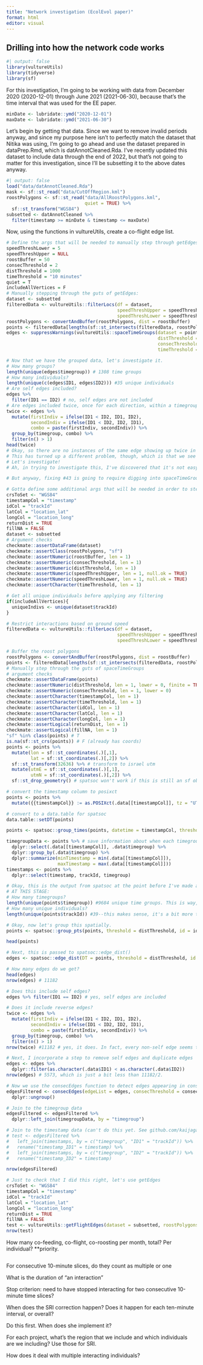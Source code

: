 ```yaml
---
title: "Network investigation (EcolEvol paper)"
format: html
editor: visual
---
```


## Drilling into how the network code works

```r
#| output: false
library(vultureUtils)
library(tidyverse)
library(sf)
```

For this investigation, I'm going to be working with data from December 2020 (2020-12-01) through June 2021 (2021-06-30), because that's the time interval that was used for the EE paper.

```r
minDate <- lubridate::ymd("2020-12-01")
maxDate <- lubridate::ymd("2021-06-30")
```

Let's begin by getting that data. Since we want to remove invalid periods anyway, and since my purpose here isn't to perfectly match the dataset that Nitika was using, I'm going to go ahead and use the dataset prepared in dataPrep.Rmd, which is datAnnotCleaned.Rda. I've recently updated this dataset to include data through the end of 2022, but that's not going to matter for this investigation, since I'll be subsetting it to the above dates anyway.

```r
#| output: false
load("data/datAnnotCleaned.Rda")
mask <- sf::st_read("data/CutOffRegion.kml")
roostPolygons <- sf::st_read("data/AllRoostPolygons.kml", 
                             quiet = TRUE) %>%
  sf::st_transform("WGS84")
subsetted <- datAnnotCleaned %>%
  filter(timestamp >= minDate & timestamp <= maxDate)
```

Now, using the functions in vultureUtils, create a co-flight edge list.

```r
# Define the args that will be needed to manually step through getEdges.
speedThreshLower = 5
speedThreshUpper = NULL
roostBuffer = 50
consecThreshold = 2
distThreshold = 1000
timeThreshold = "10 minutes"
quiet = T
includeAllVertices = F
# Manually stepping through the guts of getEdges:
dataset <- subsetted
filteredData <- vultureUtils::filterLocs(df = dataset,
                                         speedThreshUpper = speedThreshUpper,
                                         speedThreshLower = speedThreshLower)
roostPolygons <- convertAndBuffer(roostPolygons, dist = roostBuffer)
points <- filteredData[lengths(sf::st_intersects(filteredData, roostPolygons)) == 0,]
edges <- suppressWarnings(vultureUtils::spaceTimeGroups(dataset = points,
                                                        distThreshold = distThreshold,
                                                        consecThreshold = consecThreshold,
                                                        timeThreshold = timeThreshold))

# Now that we have the grouped data, let's investigate it.
# How many groups?
length(unique(edges$timegroup)) # 1308 time groups
# How many individuals?
length(unique(c(edges$ID1, edges$ID2))) #35 unique individuals
# Are self edges included?
edges %>%
  filter(ID1 == ID2) # no, self edges are not included
# Are edges included twice, once for each direction, within a timegroup?
twice <- edges %>%
  mutate(firstIndiv = ifelse(ID1 < ID2, ID1, ID2),
         secondIndiv = ifelse(ID1 < ID2, ID2, ID1),
         combo = paste(firstIndiv, secondIndiv)) %>%
  group_by(timegroup, combo) %>%
  filter(n() > 1)
head(twice)
# Okay, so there are no instances of the same edge showing up twice in opposite directions.
# This has turned up a different problem, though, which is that we see one edge with the two individuals showing up in the *same* direction but with a different distance. I wonder what that's about.
# Let's investigate!
# Ah, in trying to investigate this, I've discovered that it's not easy to trace observations back to their source because spaceTimeGroups doesn't hold onto the original observation timestamps. See GH issue #43. Until this is fixed, I might have a hard time tackling this problem.
```

```r
# But anyway, fixing #43 is going to require digging into spaceTimeGroups anyway. So let's just go ahead and do that here.

# Gotta define some additional args that will be needed in order to step through spaceTimeGroups.
crsToSet <- "WGS84"
timestampCol = "timestamp"
idCol = "trackId"
latCol = "location_lat"
longCol = "location_long"
returnDist = TRUE
fillNA = FALSE
dataset <- subsetted
# Argument checks
checkmate::assertDataFrame(dataset)
checkmate::assertClass(roostPolygons, "sf")
checkmate::assertNumeric(roostBuffer, len = 1)
checkmate::assertNumeric(consecThreshold, len = 1)
checkmate::assertNumeric(distThreshold, len = 1)
checkmate::assertNumeric(speedThreshUpper, len = 1, null.ok = TRUE)
checkmate::assertNumeric(speedThreshLower, len = 1, null.ok = TRUE)
checkmate::assertCharacter(timeThreshold, len = 1)

# Get all unique individuals before applying any filtering
if(includeAllVertices){
  uniqueIndivs <- unique(dataset$trackId)
}

# Restrict interactions based on ground speed
filteredData <- vultureUtils::filterLocs(df = dataset,
                                         speedThreshUpper = speedThreshUpper,
                                         speedThreshLower = speedThreshLower)

# Buffer the roost polygons
roostPolygons <- convertAndBuffer(roostPolygons, dist = roostBuffer)
points <- filteredData[lengths(sf::st_intersects(filteredData, roostPolygons)) == 0,]
# Manually step through the guts of spaceTimeGroups
# argument checks
checkmate::assertDataFrame(points)
checkmate::assertNumeric(distThreshold, len = 1, lower = 0, finite = TRUE)
checkmate::assertNumeric(consecThreshold, len = 1, lower = 0)
checkmate::assertCharacter(timestampCol, len = 1)
checkmate::assertCharacter(timeThreshold, len = 1)
checkmate::assertCharacter(idCol, len = 1)
checkmate::assertCharacter(latCol, len = 1)
checkmate::assertCharacter(longCol, len = 1)
checkmate::assertLogical(returnDist, len = 1)
checkmate::assertLogical(fillNA, len = 1)
"sf" %in% class(points) # T
is.na(sf::st_crs(points)) # F (already has coords)
points <- points %>%
  mutate(lon = sf::st_coordinates(.)[,1],
         lat = sf::st_coordinates(.)[,2]) %>%
  sf::st_transform(32636) %>% # transform to israel utm
  mutate(utmE = sf::st_coordinates(.)[,1],
         utmN = sf::st_coordinates(.)[,2]) %>%
  sf::st_drop_geometry() # spatsoc won't work if this is still an sf object.

# convert the timestamp column to posixct
points <- points %>%
  mutate({{timestampCol}} := as.POSIXct(.data[[timestampCol]], tz = "UTC"))

# convert to a data.table for spatsoc
data.table::setDT(points)

points <- spatsoc::group_times(points, datetime = timestampCol, threshold = timeThreshold)

timegroupData <- points %>% # save information about when each timegroup starts and ends.
  dplyr::select(.data[[timestampCol]], .data$timegroup) %>%
  dplyr::group_by(.data$timegroup) %>%
  dplyr::summarize(minTimestamp = min(.data[[timestampCol]]),
                   maxTimestamp = max(.data[[timestampCol]]))
timestamps <- points %>%
  dplyr::select(timestamp, trackId, timegroup)

# Okay, this is the output from spatsoc at the point before I've made any modifications from it. So the choices here are just the result of the spatsoc package.
# AT THIS STAGE: 
# How many timegroups?
length(unique(points$timegroup)) #9684 unique time groups. This is way, way higher than what we ultimately end up with, but I think that's okay because most of these timegroups will not contain an interaction.
# How many unique individuals?
length(unique(points$trackId)) #39--this makes sense, it's a bit more than 35, but some individuals will be removed because they never interacted. 4 out of 39 being removed for having never interacted seems about right.

# Okay, now let's group this spatially.
points <- spatsoc::group_pts(points, threshold = distThreshold, id = idCol, coords = c("utmE", "utmN"), timegroup = "timegroup")

head(points)

# Next, this is passed to spatsoc::edge_dist()
edges <- spatsoc::edge_dist(DT = points, threshold = distThreshold, id = idCol, coords = c("utmE", "utmN"), timegroup = "timegroup", returnDist = returnDist, fillNA = fillNA)

# How many edges do we get?
head(edges)
nrow(edges) # 11182

# Does this include self edges?
edges %>% filter(ID1 == ID2) # yes, self edges are included

# Does it include reverse edges?
twice <- edges %>%
  mutate(firstIndiv = ifelse(ID1 < ID2, ID1, ID2),
         secondIndiv = ifelse(ID1 < ID2, ID2, ID1),
         combo = paste(firstIndiv, secondIndiv)) %>%
  group_by(timegroup, combo) %>%
  filter(n() > 1)
nrow(twice) #11182 # yes, it does. In fact, every non-self edge seems to be listed twice.

# Next, I incorporate a step to remove self edges and duplicate edges
edges <- edges %>%
  dplyr::filter(as.character(.data$ID1) < as.character(.data$ID2))
nrow(edges) # 5573, which is just a bit less than 11182/2.

# Now we use the consecEdges function to detect edges appearing in consecutive time groups. Only retain the edges that occur in at least `consecThreshold` consecutive time steps.
edgesFiltered <- consecEdges(edgeList = edges, consecThreshold = consecThreshold) %>%
  dplyr::ungroup()

# Join to the timegroup data
edgesFiltered <- edgesFiltered %>%
  dplyr::left_join(timegroupData, by = "timegroup")

# Join to the timestamp data (can't do this yet. See github.com/kaijagahm/vultureUtils/issues/43).
# test <- edgesFiltered %>%
#   left_join(timestamps, by = c("timegroup", "ID1" = "trackId")) %>%
#   rename("timestamp_ID1" = timestamp) %>%
#   left_join(timestamps, by = c("timegroup", "ID2" = "trackId")) %>%
#   rename("timestamp_ID2" = timestamp)

nrow(edgesFiltered)

# Just to check that I did this right, let's use getEdges
crsToSet <- "WGS84"
timestampCol = "timestamp"
idCol = "trackId"
latCol = "location_lat"
longCol = "location_long"
returnDist = TRUE
fillNA = FALSE
test <- vultureUtils::getFlightEdges(dataset = subsetted, roostPolygons = roostPolygons)
nrow(test)
```

How many co-feeding, co-flight, co-roosting per month, total? Per individual? \*\*priority.

```r

```

For consecutive 10-minute slices, do they count as multiple or one

What is the duration of "an interaction"

Stop criterion: need to have stopped interacting for two consecutive 10-minute time slices?

When does the SRI correction happen? Does it happen for each ten-minute interval, or overall?

Do this first. When does she implement it?

For each project, what's the region that we include and which individuals are we including? Use those for SRI.

How does it deal with multiple interacting individuals?
